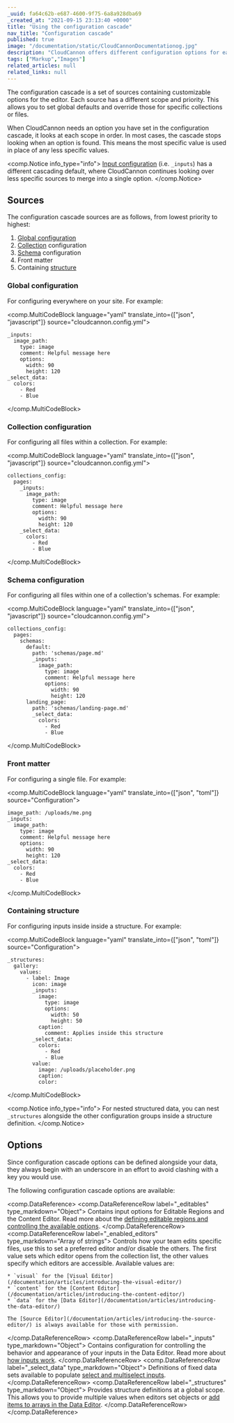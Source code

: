 ```yaml
---
_uuid: fa64c62b-e687-4600-9f75-6a8a928dba69
_created_at: "2021-09-15 23:13:40 +0000"
title: "Using the configuration cascade"
nav_title: "Configuration cascade"
published: true
image: "/documentation/static/CloudCannonDocumentationog.jpg"
description: "CloudCannon offers different configuration options for each input and editor. Use this to improve the editing experience for your sites. Configuration can be set from a number of sources, from lowest priority to highest."
tags: ["Markup","Images"]
related_articles: null
related_links: null
---
```


The configuration cascade is a set of sources containing customizable options for the editor. Each source has a different scope and priority. This allows you to set global defaults and override those for specific collections or files.

When CloudCannon needs an option you have set in the configuration cascade, it looks at each scope in order. In most cases, the cascade stops looking when an option is found. This means the most specific value is used in place of any less specific values.

<comp.Notice info_type="info">
  [Input configuration](/documentation/articles/how-to-choose-what-input-is-used-in-the-data-editor/) (i.e. `_inputs`) has a different cascading default, where CloudCannon continues looking over less specific sources to merge into a single option.
</comp.Notice>

## Sources
The configuration cascade sources are as follows, from lowest priority to highest:

1. [Global configuration](/documentation/articles/setting-global-configuration/)
2. [Collection](/documentation/articles/defining-your-collections/) configuration
3. [Schema](/documentation/articles/creating-collection-schemas/) configuration
4. Front matter
5. Containing [structure](/documentation/articles/defining-what-adds-to-an-array-with-array-structures/)

### Global configuration
For configuring everywhere on your site. For example:

<comp.MultiCodeBlock language="yaml" translate_into={["json", "javascript"]} source="cloudcannon.config.yml">
```
_inputs:
  image_path:
    type: image
    comment: Helpful message here
    options:
      width: 90
      height: 120
_select_data:
  colors:
    - Red
    - Blue
```
</comp.MultiCodeBlock>

### Collection configuration
For configuring all files within a collection. For example:

<comp.MultiCodeBlock language="yaml" translate_into={["json", "javascript"]} source="cloudcannon.config.yml">
```
collections_config:
  pages:
    _inputs:
      image_path:
        type: image
        comment: Helpful message here
        options:
          width: 90
          height: 120
    _select_data:
      colors:
        - Red
        - Blue
```
</comp.MultiCodeBlock>

### Schema configuration
For configuring all files within one of a collection's schemas. For example:

<comp.MultiCodeBlock language="yaml" translate_into={["json", "javascript"]} source="cloudcannon.config.yml">
```
collections_config:
  pages:
    schemas:
      default:
        path: 'schemas/page.md'
        _inputs:
          image_path:
            type: image
            comment: Helpful message here
            options:
              width: 90
              height: 120
      landing_page:
        path: 'schemas/landing-page.md'
        _select_data:
          colors:
            - Red
            - Blue
```
</comp.MultiCodeBlock>

### Front matter
For configuring a single file. For example:

<comp.MultiCodeBlock language="yaml" translate_into={["json", "toml"]} source="Configuration">
```
image_path: /uploads/me.png
_inputs:
  image_path:
    type: image
    comment: Helpful message here
    options:
      width: 90
      height: 120
_select_data:
  colors:
    - Red
    - Blue
```
</comp.MultiCodeBlock>

### Containing structure
For configuring inputs inside inside a structure. For example:

<comp.MultiCodeBlock language="yaml" translate_into={["json", "toml"]} source="Configuration">
```
_structures:
  gallery:
    values:
      - label: Image
        icon: image
        _inputs:
          image:
            type: image
            options:
              width: 50
              height: 50
          caption:
            comment: Applies inside this structure
        _select_data:
          colors:
            - Red
            - Blue
        value:
          image: /uploads/placeholder.png
          caption:
          color:
```
</comp.MultiCodeBlock>

<comp.Notice info_type="info">
  For nested structured data, you can nest `_structures` alongside the other configuration groups inside a structure definition.
</comp.Notice>

## Options
Since configuration cascade options can be defined alongside your data, they always begin with an underscore in an effort to avoid clashing with a key you would use.

The following configuration cascade options are available:

<comp.DataReference>
  <comp.DataReferenceRow label="_editables" type_markdown="Object">
    Contains input options for Editable Regions and the Content Editor. Read more about the [defining editable regions and controlling the available options](/documentation/articles/defining-editable-regions-in-your-html/).
  </comp.DataReferenceRow>
  <comp.DataReferenceRow label="_enabled_editors" type_markdown="Array of strings">
    Controls how your team edits specific files, use this to set a preferred editor and/or disable the others. The first value sets which editor opens from the collection list, the other values specify which editors are accessible. Available values are:

    * `visual` for the [Visual Editor](/documentation/articles/introducing-the-visual-editor/)
    * `content` for the [Content Editor](/documentation/articles/introducing-the-content-editor/)
    * `data` for the [Data Editor](/documentation/articles/introducing-the-data-editor/)

    The [Source Editor](/documentation/articles/introducing-the-source-editor/) is always available for those with permission.
  </comp.DataReferenceRow>
  <comp.DataReferenceRow label="_inputs" type_markdown="Object">
    Contains configuration for controlling the behavior and appearance of your inputs in the Data Editor. Read more about [how inputs work](/documentation/articles/how-to-choose-what-input-is-used-in-the-data-editor/).
  </comp.DataReferenceRow>
  <comp.DataReferenceRow label="_select_data" type_markdown="Object">
    Definitions of fixed data sets available to populate [select and multiselect inputs](/documentation/articles/using-select-inputs-to-edit-your-data/).
  </comp.DataReferenceRow>
  <comp.DataReferenceRow label="_structures" type_markdown="Object">
    Provides structure definitions at a global scope. This allows you to provide multiple values when editors set objects or [add items to arrays in the Data Editor](/documentation/articles/defining-what-adds-to-an-array-with-array-structures/).
  </comp.DataReferenceRow>
</comp.DataReference>
